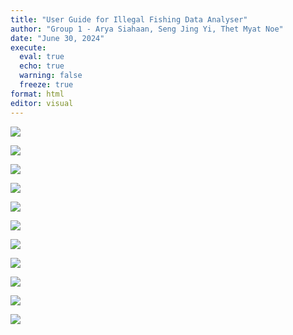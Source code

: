 ```yaml
---
title: "User Guide for Illegal Fishing Data Analyser"
author: "Group 1 - Arya Siahaan, Seng Jing Yi, Thet Myat Noe"
date: "June 30, 2024"
execute: 
  eval: true
  echo: true
  warning: false
  freeze: true
format: html
editor: visual
---
```


![](images/Slide1-01.JPG)

![](images/Slide2-01.JPG)

![](images/Slide3-01.JPG)

![](images/Slide4-01.JPG)

![](images/Slide5-01.JPG)

![](images/Slide6-01.JPG)

![](images/Slide7-01.JPG)

![](images/Slide8-01.JPG)

![](images/Slide9-01.JPG)

![](images/Slide10-01.JPG)

![](images/Slide11-01.JPG)
